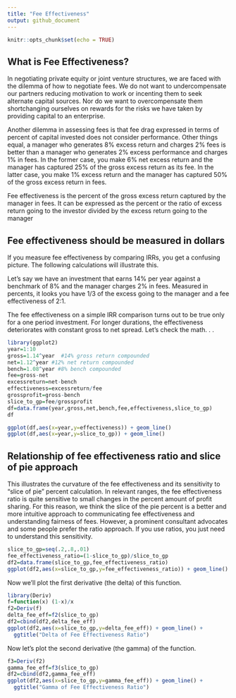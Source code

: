 ```yaml
---
title: "Fee Effectiveness"
output: github_document
---
```


```r
knitr::opts_chunk$set(echo = TRUE)
```

## What is Fee Effectiveness?

In negotiating private equity or joint venture structures, we are faced with the dilemma of how to negotiate fees.  We do not want to undercompensate our partners reducing motivation to work or incenting them to seek alternate capital sources.  Nor do we want to overcompensate them shortchanging ourselves on rewards for the risks we have taken by providing capital to an enterprise.

Another dilemma in assessing fees is that fee drag expressed in terms of percent of capital invested does not consider performance.  Other things equal, a manager who generates 8% excess return and charges 2% fees is better than a manager who generates 2% excess performance and charges 1% in fees.  In the former case, you make 6% net excess return and the manager has captured 25% of the gross excess return as its fee.  In the latter case, you make 1% excess return and the manager has captured 50% of the gross excess return in fees.

Fee effectiveness is the percent of the gross excess return captured by the manager in fees.  It can be expressed as the percent or the ratio of excess return going to the investor divided by the excess return going to the manager

## Fee effectiveness should be measured in dollars 

If you measure fee effectiveness by comparing IRRs, you get a confusing picture.  The following calculations will illustrate this.

Let's say we have an investment that earns 14% per year against a benchmark of 8% and the manager charges 2% in fees.  Measured in percents, it looks you have 1/3 of the excess going to the manager and a fee effectiveness of 2:1.

The fee effectiveness on a simple IRR comparison turns out to be true only for a one period investment.  For longer durations, the effectiveness deteriorates with constant gross to net spread.  Let's check the math. . .

```r

library(ggplot2)
year=1:10
gross=1.14^year  #14% gross return compounded
net=1.12^year #12% net return compounded
bench=1.08^year #8% bench compounded
fee=gross-net
excessreturn=net-bench
effectiveness=excessreturn/fee
grossprofit=gross-bench
slice_to_gp=fee/grossprofit
df=data.frame(year,gross,net,bench,fee,effectiveness,slice_to_gp)
df
```

```r
ggplot(df,aes(x=year,y=effectiveness)) + geom_line()
ggplot(df,aes(x=year,y=slice_to_gp)) + geom_line()
```

## Relationship of fee effectiveness ratio and slice of pie approach

This illustrates the curvature of the fee effectiveness and its sensitivity to "slice of pie" percent calculation. In relevant ranges, the fee effectiveness ratio is quite sensitive to small changes in the percent amount of profit sharing.  For this reason, we think the slice of the pie percent is a better and more intuitive approach to communicating fee effectiveness and understanding fairness of fees.  However, a prominent consultant advocates and some people prefer the ratio approach.  If you use ratios, you just need to understand this sensitivity. 

```r
slice_to_gp=seq(.2,.8,.01)
fee_effectiveness_ratio=(1-slice_to_gp)/slice_to_gp
df2=data.frame(slice_to_gp,fee_effectiveness_ratio)
ggplot(df2,aes(x=slice_to_gp,y=fee_effectiveness_ratio)) + geom_line()
```

Now we'll plot the first derivative (the delta) of this function.

```r
library(Deriv)
f=function(x) (1-x)/x
f2=Deriv(f)
delta_fee_eff=f2(slice_to_gp)
df2=cbind(df2,delta_fee_eff)
ggplot(df2,aes(x=slice_to_gp,y=delta_fee_eff)) + geom_line() + 
  ggtitle("Delta of Fee Effectiveness Ratio")
```

Now let's plot the second derivative (the gamma) of the function.

```r
f3=Deriv(f2)
gamma_fee_eff=f3(slice_to_gp)
df2=cbind(df2,gamma_fee_eff)
ggplot(df2,aes(x=slice_to_gp,y=gamma_fee_eff)) + geom_line() + 
  ggtitle("Gamma of Fee Effectiveness Ratio")
```
